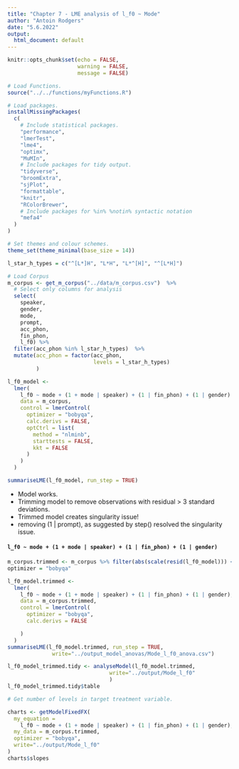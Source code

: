 ```yaml
---
title: "Chapter 7 - LME analysis of l_f0 ~ Mode"
author: "Antoin Rodgers"
date: "5.6.2022"
output:
  html_document: default
---
```


```r
knitr::opts_chunk$set(echo = FALSE,
                      warning = FALSE,
                      message = FALSE)

# Load Functions.
source("../../functions/myFunctions.R") 

# Load packages.
installMissingPackages(
  c(
    # Include statistical packages.
    "performance",
    "lmerTest",
    "lme4",
    "optimx",
    "MuMIn",
    # Include packages for tidy output.
    "tidyverse",
    "broomExtra",
    "sjPlot",
    "formattable",
    "knitr",
    "RColorBrewer",
    # Include packages for %in% %notin% syntactic notation
    "mefa4"
  )
)

# Set themes and colour schemes.
theme_set(theme_minimal(base_size = 14))

```

```r
l_star_h_types = c("^[L*]H", "L*H", "L*^[H]", "^[L*H]")

# Load Corpus
m_corpus <- get_m_corpus("../data/m_corpus.csv")  %>%
  # Select only columns for analysis
  select(
    speaker,
    gender,
    mode,
    prompt,
    acc_phon,
    fin_phon,
    l_f0) %>% 
  filter(acc_phon %in% l_star_h_types)  %>% 
  mutate(acc_phon = factor(acc_phon,
                           levels = l_star_h_types)
         )
```

```r
l_f0_model <-
  lmer(
    l_f0 ~ mode + (1 + mode | speaker) + (1 | fin_phon) + (1 | gender) + (1 | prompt),
    data = m_corpus,
    control = lmerControl(
      optimizer = "bobyqa",
      calc.derivs = FALSE,
      optCtrl = list(
        method = "nlminb",
        starttests = FALSE,
        kkt = FALSE
      )
    )
  )

summariseLME(l_f0_model, run_step = TRUE)
```

-   Model works.
-   Trimming model to remove observations with residual > 3 standard deviations.
-   Trimmed model creates singularity issue!
-   removing (1 | prompt), as suggested by step() resolved the singularity issue.

#### `l_f0 ~ mode + (1 + mode | speaker) + (1 | fin_phon) + (1 | gender)`

```r
m_corpus.trimmed <- m_corpus %>% filter(abs(scale(resid(l_f0_model))) <= 3)
optimizer = "bobyqa"

l_f0_model.trimmed <-
  lmer(
    l_f0 ~ mode + (1 + mode | speaker) + (1 | fin_phon) + (1 | gender),
    data = m_corpus.trimmed,
    control = lmerControl(
      optimizer = "bobyqa",
      calc.derivs = FALSE

    )
  )
summariseLME(l_f0_model.trimmed, run_step = TRUE,
              write="../output_model_anovas/Mode_l_f0_anova.csv")
```


```r

l_f0_model_trimmed.tidy <- analyseModel(l_f0_model.trimmed,
                                write="../output/Mode_l_f0"
                                )
l_f0_model_trimmed.tidy$table
```

```r
# Get number of levels in target treatment variable.

charts <- getModelFixedFX(
  my_equation =
    l_f0 ~ mode + (1 + mode | speaker) + (1 | fin_phon) + (1 | gender),
  my_data = m_corpus.trimmed,
  optimizer = "bobyqa",
  write="../output/Mode_l_f0"
)
charts$slopes
```
